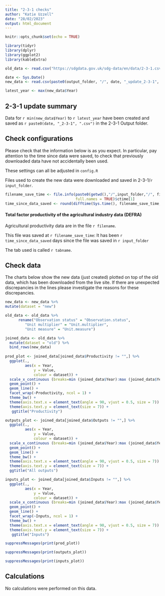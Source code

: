 ```yaml
---
title: "2-3-1 checks"
author: "Katie Uzzell"
date: "28/02/2023"
output: html_document
---
```


```r
knitr::opts_chunk$set(echo = TRUE)
```

```r
library(tidyr)
library(dplyr)
library(ggplot2)
library(kableExtra)
```

```r

old_data <- read.csv("https://sdgdata.gov.uk/sdg-data/en/data/2-3-1.csv")

date <- Sys.Date()
new_data <- read.csv(paste0(output_folder, "/", date, "_update_2-3-1", ".csv"))

latest_year <- max(new_data$Year)

```

## 2-3-1 update summary

Data for `r min(new_data$Year)` to `r latest_year` have been created and 
saved as `r paste0(date, "_2-3-1", ".csv")` in the 2-3-1 Output folder.  
    
## Check configurations
Please check that the information below is as you expect. In particular, pay 
attention to the time since data were saved, to check that previously 
downloaded data have not accidentally been used.
    
These settings can all be adjusted in `config.R`
    
Files used to create the new data were downloaded and saved in 
2-3-1/`r input_folder`.  
  
```r
filename_save_time <- file.info(paste0(getwd(),"/",input_folder,"/", filename), 
                                full.names = TRUE)$ctime[1]
time_since_data_saved <- round(difftime(Sys.time(), filename_save_time, units = "days"), 2)

```

#### **Total factor productivity of the agricultural industry data (DEFRA)**  

Agricultural productivity data are in the file `r filename`.   

This file was saved at `r filename_save_time`: It has been 
`r time_since_data_saved` days since the file was saved in 
`r input_folder`  

The tab used is called
`r tabname`. 


## Check data
The charts below show the new data (just created) plotted on top of the old data,
which has been downloaded from the live site. If there are unexpected 
discrepancies in the lines please investigate the reasons for these discrepancies.
    
```r

new_data <- new_data %>%
mutate(dataset = "new")

old_data <- old_data %>% 
      rename("Observation status" = "Observation.status",
         "Unit multiplier" = "Unit.multiplier",
         "Unit measure" = "Unit.measure")

joined_data <- old_data %>%
  mutate(dataset = "old") %>%
  bind_rows(new_data)
 
prod_plot <- joined_data[joined_data$Productivity != "",] %>%
  ggplot(.,
         aes(x = Year,
             y = Value,
             colour = dataset)) +
  scale_x_continuous (breaks=min (joined_data$Year):max (joined_data$Year)) +
  geom_point() +
  geom_line() +
  facet_wrap(~Productivity, ncol = 1) +
  theme_bw() +
  theme(axis.text.x = element_text(angle = 90, vjust = 0.5, size = 7)) +
  theme(axis.text.y = element_text(size = 7)) +
   ggtitle("Productivity")

outputs_plot <- joined_data[joined_data$Outputs != "",] %>%
  ggplot(.,
         aes(x = Year,
             y = Value,
             colour = dataset)) +
  scale_x_continuous (breaks=min (joined_data$Year):max (joined_data$Year)) +
  geom_point() +
  geom_line() +
  theme_bw() +
  theme(axis.text.x = element_text(angle = 90, vjust = 0.5, size = 7)) +
  theme(axis.text.y = element_text(size = 7)) +
  ggtitle("All outputs")

inputs_plot <- joined_data[joined_data$Inputs != "",] %>%
  ggplot(.,
         aes(x = Year,
             y = Value,
             colour = dataset)) +
  scale_x_continuous (breaks=min (joined_data$Year):max (joined_data$Year)) +
  geom_point() +
  geom_line() +
  facet_wrap(~Inputs, ncol = 1) +
  theme_bw() +
  theme(axis.text.x = element_text(angle = 90, vjust = 0.5, size = 7)) +
  theme(axis.text.y = element_text(size = 7)) +
   ggtitle("Inputs")

```


```r
suppressMessages(print(prod_plot))

suppressMessages(print(outputs_plot))

suppressMessages(print(inputs_plot))
```

## Calculations

No calculations were performed on this data.

